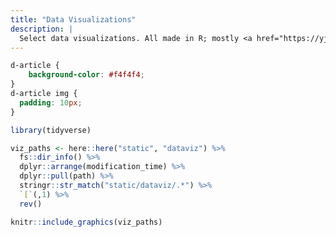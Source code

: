 ```yaml
---
title: "Data Visualizations"
description: |
  Select data visualizations. All made in R; mostly <a href="https://yjunechoe.github.io/#category:tidytuesday">submissions</a> for <a href="https://github.com/rfordatascience/tidytuesday">TidyTuesday</a>
---
```


```css
d-article {
    background-color: #f4f4f4;
}
d-article img {
  padding: 10px;
}
```



```r
library(tidyverse)

viz_paths <- here::here("static", "dataviz") %>%
  fs::dir_info() %>%
  dplyr::arrange(modification_time) %>%
  dplyr::pull(path) %>%
  stringr::str_match("static/dataviz/.*") %>%
  `[`(,1) %>% 
  rev()

knitr::include_graphics(viz_paths)
```

